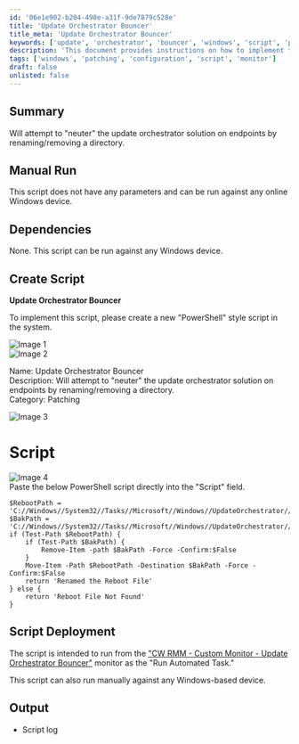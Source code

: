 ```yaml
---
id: '06e1e902-b204-498e-a31f-9de7879c528e'
title: 'Update Orchestrator Bouncer'
title_meta: 'Update Orchestrator Bouncer'
keywords: ['update', 'orchestrator', 'bouncer', 'windows', 'script', 'patching']
description: 'This document provides instructions on how to implement the Update Orchestrator Bouncer script, which attempts to disable the update orchestrator solution on Windows endpoints by renaming or removing specific directories. It includes details on manual execution, dependencies, and deployment methods.'
tags: ['windows', 'patching', 'configuration', 'script', 'monitor']
draft: false
unlisted: false
---
```

## Summary

Will attempt to "neuter" the update orchestrator solution on endpoints by renaming/removing a directory.

## Manual Run

This script does not have any parameters and can be run against any online Windows device.

## Dependencies

None. This script can be run against any Windows device.

## Create Script

**Update Orchestrator Bouncer**

To implement this script, please create a new "PowerShell" style script in the system.

![Image 1](../../../static/img/Update-Orchestrator-Bouncer/image_6.png)  
![Image 2](../../../static/img/Update-Orchestrator-Bouncer/image_7.png)  

Name: Update Orchestrator Bouncer  
Description: Will attempt to "neuter" the update orchestrator solution on endpoints by renaming/removing a directory.  
Category: Patching  

![Image 3](../../../static/img/Update-Orchestrator-Bouncer/image_8.png)  

# Script

![Image 4](../../../static/img/Update-Orchestrator-Bouncer/image_9.png)  
Paste the below PowerShell script directly into the "Script" field.

```
$RebootPath = 'C://Windows//System32//Tasks//Microsoft//Windows//UpdateOrchestrator//reboot'
$BakPath = 'C://Windows//System32//Tasks//Microsoft//Windows//UpdateOrchestrator//reboot.bak'
if (Test-Path $RebootPath) {
    if (Test-Path $BakPath) {
        Remove-Item -path $BakPath -Force -Confirm:$False
    }
    Move-Item -Path $RebootPath -Destination $BakPath -Force -Confirm:$False
    return 'Renamed the Reboot File'
} else {
    return 'Reboot File Not Found'
}
```

## Script Deployment

The script is intended to run from the ["CW RMM - Custom Monitor - Update Orchestrator Bouncer"](https://proval.itglue.com/5078775/docs/13460540#version=published&amp;documentMode=edit) monitor as the "Run Automated Task."

This script can also run manually against any Windows-based device.

## Output

- Script log











